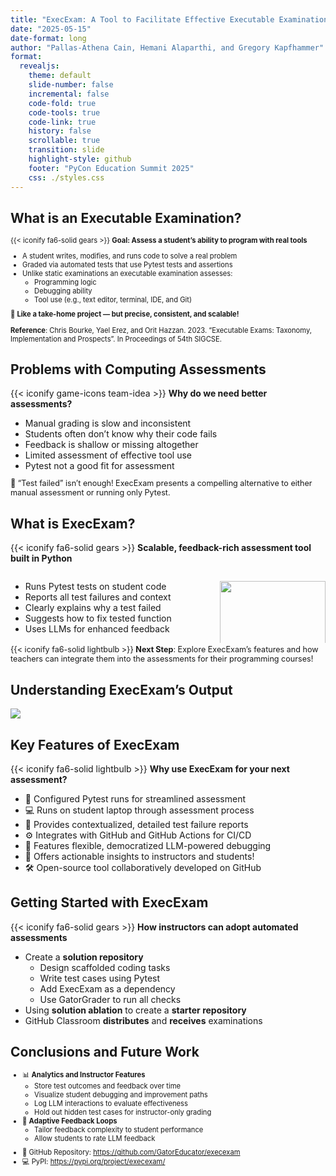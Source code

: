 ```yaml
---
title: "ExecExam: A Tool to Facilitate Effective Executable Examinations in Python"
date: "2025-05-15"
date-format: long
author: "Pallas-Athena Cain, Hemani Alaparthi, and Gregory Kapfhammer"
format: 
  revealjs:
    theme: default
    slide-number: false
    incremental: false
    code-fold: true
    code-tools: true
    code-link: true
    history: false
    scrollable: true
    transition: slide
    highlight-style: github
    footer: "PyCon Education Summit 2025"
    css: ./styles.css
---
```


## What is an Executable Examination?

::: {.fragment style="margin-top: -0.15em; font-size: 0.8em;"}

{{< iconify fa6-solid gears >}} **Goal: Assess a student's ability to program
with real tools**

  - A student writes, modifies, and runs code to solve a real problem
  - Graded via automated tests that use Pytest tests and assertions
  - Unlike static examinations an executable examination assesses:
    - Programming logic
    - Debugging ability
    - Tool use (e.g., text editor, terminal, IDE, and Git)

:::

::: {.fragment .fade style="margin-top: -0.15em; font-size: 0.8em;"}

🎯 **Like a take-home project — but precise, consistent, and scalable!**

**Reference**: Chris Bourke, Yael Erez, and Orit Hazzan. 2023. "Executable Exams: Taxonomy,
Implementation and Prospects". In Proceedings of 54th SIGCSE.

:::

## Problems with Computing Assessments

::: fragment

{{< iconify game-icons team-idea >}} **Why do we need better assessments?**

- Manual grading is slow and inconsistent
- Students often don’t know why their code fails
- Feedback is shallow or missing altogether
- Limited assessment of effective tool use
- Pytest not a good fit for assessment

:::

::: {.fragment .fade style="margin-top: -0.15em; font-size: 0.9em;"}

🚫 “Test failed” isn't enough! ExecExam presents a compelling alternative to
either manual assessment or running only Pytest.

:::

## What is ExecExam?

::: fragment

{{< iconify fa6-solid gears >}} **Scalable, feedback-rich assessment tool built in Python**

:::: {.columns}

::: {.column width="65%"}

- Runs Pytest tests on student code
- Reports all test failures and context
- Clearly explains why a test failed
- Suggests how to fix tested function
- Uses LLMs for enhanced feedback
:::

::: {.column width="35%" .middle}
![](ExecExam_-_Logo_-_300.png){width="100%"}
:::

:::

::: {.fragment .fade style="margin-top: -0.75em; font-size: 0.9em;"}

{{< iconify fa6-solid lightbulb >}} **Next Step**: Explore ExecExam's features
and how teachers can integrate them into the assessments for their programming courses!

:::

::::

## Understanding ExecExam's Output

![](terminal.png)

## Key Features of ExecExam

::: fragment

{{< iconify fa6-solid lightbulb >}} **Why use ExecExam for your next assessment?**

:::

::: incremental

- 🧪 Configured Pytest runs for streamlined assessment
- 💻 Runs on student laptop through assessment process
- 📜 Provides contextualized, detailed test failure reports
- ⚙️ Integrates with GitHub and GitHub Actions for CI/CD
- 🧠 Features flexible, democratized LLM-powered debugging
- 🔁 Offers actionable insights to instructors and students!
- 🛠️ Open-source tool collaboratively developed on GitHub

:::

## Getting Started with ExecExam

{{< iconify fa6-solid gears >}} **How instructors can adopt automated assessments**

::: fragment

- Create a **solution repository**
  - Design scaffolded coding tasks
  - Write test cases using Pytest
  - Add ExecExam as a dependency
  - Use GatorGrader to run all checks
- Using **solution ablation** to create a **starter repository**
- GitHub Classroom **distributes** and **receives** examinations

:::

## Conclusions and Future Work

::: {.fragment style="margin-top: -0.15em; font-size: 0.8em;"}

- 📊 **Analytics and Instructor Features**
  - Store test outcomes and feedback over time
  - Visualize student debugging and improvement paths
  - Log LLM interactions to evaluate effectiveness
  - Hold out hidden test cases for instructor-only grading

- 🧠 **Adaptive Feedback Loops**
  - Tailor feedback complexity to student performance
  - Allow students to rate LLM feedback

:::

::: {.fragment style="margin-top: -0.25em; font-size: 0.8em;"}

- 🔗 GitHub Repository: [https://github.com/GatorEducator/execexam](https://github.com/GatorEducator/execexam)
- 💻 PyPI: [https://pypi.org/project/execexam/](https://pypi.org/project/execexam/)

:::
